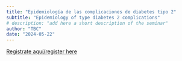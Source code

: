```yaml
---
title: "Epidemiología de las complicaciones de diabetes tipo 2" 
subtitle: "Epidemiology of type diabetes 2 complications"
# description: "add here a short description of the seminar"
author: "TBC"
date: "2024-05-22"
---
```


[Registrate aquí/register
here](https://aarhusuniversity.zoom.us/meeting/register/u5cqfuGuqz4uHtEnOIoRx9QbSwu5rzgXUFX-)
